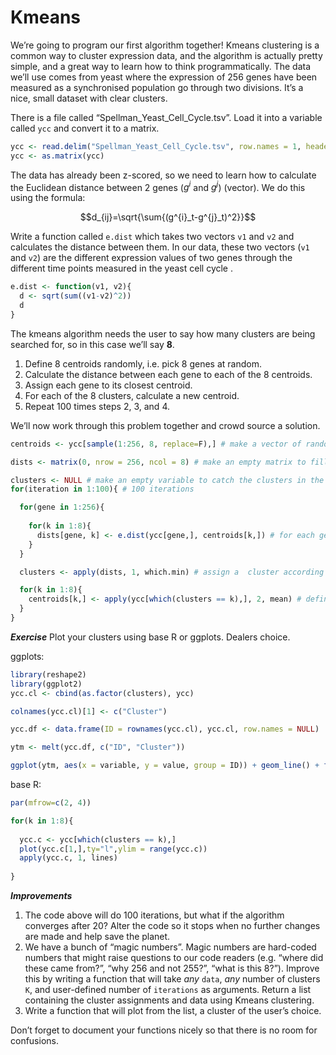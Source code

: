 # Kmeans

We're going to program our first algorithm together! Kmeans clustering is a common way to cluster expression data, and the algorithm is actually pretty simple, and a great way to learn how to think programmatically. The data we'll use comes from yeast where the expression of 256 genes have been measured as a synchronised population go through two divisions. It's a nice, small dataset with clear clusters.

There is a file called "Spellman_Yeast_Cell_Cycle.tsv". Load it into a variable called `ycc` and convert it to a matrix.
```r
ycc <- read.delim("Spellman_Yeast_Cell_Cycle.tsv", row.names = 1, header = T, sep = "\t")
ycc <- as.matrix(ycc)
```

The data has already been z-scored, so we need to learn how to calculate the Euclidean distance between 2 genes ($g^{i}$ and $g^{j}$) (vector). We do this using the formula:

$$d_{ij}=\sqrt{\sum{(g^{i}_t-g^{j}_t)^2}}$$

Write a function called `e.dist` which takes two vectors `v1` and `v2` and calculates the distance between them. In our data, these two vectors (`v1` and `v2`) are the different expression values of two genes through the different time points measured in the yeast cell cycle .
```r
e.dist <- function(v1, v2){
  d <- sqrt(sum((v1-v2)^2))
  d
}
```

The kmeans algorithm needs the user to say how many clusters are being searched for, so in this case we'll say **8**.

1. Define 8 centroids randomly, i.e. pick 8 genes at random.
2. Calculate the distance between each gene to each of the 8 centroids.
3. Assign each gene to its closest centroid.
4. For each of the 8 clusters, calculate a new centroid.
5. Repeat 100 times steps 2, 3, and 4.

We'll now work through this problem together and crowd source a solution.
```r
centroids <- ycc[sample(1:256, 8, replace=F),] # make a vector of random clusters. We are sampling 8 numbers (since we want 8 centroids) out of the vector 1:256 which represents the genes in ycc. Check that we indeed have 256 genes in ycc!

dists <- matrix(0, nrow = 256, ncol = 8) # make an empty matrix to fill with distances.

clusters <- NULL # make an empty variable to catch the clusters in the loop below
for(iteration in 1:100){ # 100 iterations

  for(gene in 1:256){
  
    for(k in 1:8){
      dists[gene, k] <- e.dist(ycc[gene,], centroids[k,]) # for each gene calculate the distance to each centroid (k).
    }
  }

  clusters <- apply(dists, 1, which.min) # assign a  cluster according to which centroid is nearest

  for(k in 1:8){
    centroids[k,] <- apply(ycc[which(clusters == k),], 2, mean) # define new centroids.
  }
}

```

***Exercise*** Plot your clusters using base R or ggplots. Dealers choice.

ggplots:
```r
library(reshape2)
library(ggplot2)
ycc.cl <- cbind(as.factor(clusters), ycc)

colnames(ycc.cl)[1] <- c("Cluster")

ycc.df <- data.frame(ID = rownames(ycc.cl), ycc.cl, row.names = NULL)

ytm <- melt(ycc.df, c("ID", "Cluster"))

ggplot(ytm, aes(x = variable, y = value, group = ID)) + geom_line() + facet_wrap(~Cluster, ncol = 3)

```

base R:

```r
par(mfrow=c(2, 4))

for(k in 1:8){
  
  ycc.c <- ycc[which(clusters == k),]
  plot(ycc.c[1,],ty="l",ylim = range(ycc.c))
  apply(ycc.c, 1, lines)
  
}


```

***Improvements***

1. The code above will do 100 iterations, but what if the algorithm converges after 20? Alter the code so it stops when no further changes are made and help save the planet.
2. We have a bunch of "magic numbers". Magic numbers are hard-coded numbers that might raise questions to our code readers (e.g. "where did these came from?", "why 256 and not 255?", "what is this 8?"). Improve this by writing a function that will take *any* `data`, *any* number of clusters `K`, and user-defined number of `iterations` as arguments. Return a list containing the cluster assignments and data using Kmeans clustering. 
3. Write a function that will plot from the list, a cluster of the user's choice.

Don't forget to document your functions nicely so that there is no room for confusions.



